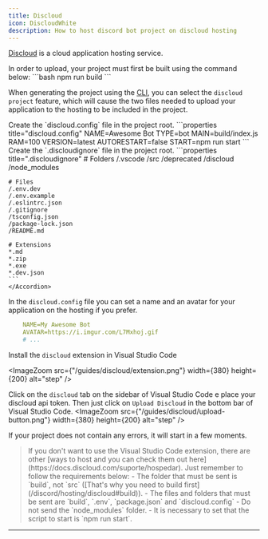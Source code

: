 ```yaml
---
title: Discloud
icon: DiscloudWhite
description: How to host discord bot project on discloud hosting
---
```


[Discloud](https://discloud.com/) is a cloud application hosting service.

<Accordions>
    <Accordion title="Make sure the project is built" id="build">
    In order to upload, your project must first be built using the command below:
    ```bash
    npm run build
    ```
    </Accordion>
</Accordions>

When generating the project using the [CLI](/docs/discord/start), you can select the `discloud project` feature, which will cause the two files needed to upload your application to the hosting to be included in the project.

<Accordions>
    <Accordion title="But... If you didn't check this option, here's how the files should look">
    Create the `discloud.config` file in the project root.
    ```properties title="discloud.config"
    NAME=Awesome Bot
    TYPE=bot
    MAIN=build/index.js
    RAM=100
    VERSION=latest
    AUTORESTART=false
    START=npm run start
    ```
    Create the `.discloudignore` file in the project root.
    ```properties title=".discloudignore"
    # Folders
    /.vscode
    /src
    /deprecated
    /discloud
    /node_modules

    # Files
    /.env.dev
    /.env.example
    /.eslintrc.json
    /.gitignore
    /tsconfig.json
    /package-lock.json
    /README.md

    # Extensions
    *.md
    *.zip
    *.exe
    *.dev.json
    ```
    </Accordion>
</Accordions>

In the `discloud.config` file you can set a name and an avatar for your application on the hosting if you prefer.
```yml title="discloud.config"
    NAME=My Awesome Bot
    AVATAR=https://i.imgur.com/L7Mxhoj.gif
    # ...
```

Install the `discloud` extension in Visual Studio Code

<ImageZoom src={"/guides/discloud/extension.png"} width={380} height={200} alt="step" />

Click on the `discloud` tab on the sidebar of Visual Studio Code e place <Link href={settings.links.discloud.get_token}>your discloud api token</Link>.
Then just click on `Upload Discloud` in the bottom bar of Visual Studio Code.
<ImageZoom src={"/guides/discloud/upload-button.png"} width={380} height={200} alt="step" />

If your project does not contain any errors, it will start in a few moments.

<Blockquote icon={icons.info} color="warn">
    If you don't want to use the Visual Studio Code extension, there are other [ways to host and you can check them out here](https://docs.discloud.com/suporte/hospedar). Just remember to follow the requirements below:
    - The folder that must be sent is `build`, not `src` ([That's why you need to build first](/discord/hosting/discloud#build)).
    - The files and folders that must be sent are `build`, `.env`, `package.json` and `discloud.config`
    - Do not send the `node_modules` folder.
    - It is necessary to set that the script to start is `npm run start`.
</Blockquote>

---
